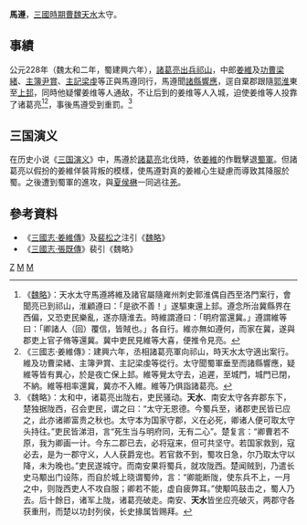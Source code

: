 '''馬遵'''{{BD|？年||？年||catIdx=M}}，[[三國時期|三國時期]][[曹魏|曹魏]][[天水|天水]]太守。

== 事績 ==
公元228年（魏太和二年，蜀建興六年），[[諸葛亮|諸葛亮]][[诸葛亮北伐|出兵祁山]]，中郎[[姜維|姜維]]及[[功曹|功曹]][[梁緒|梁緒]]、[[主簿|主簿]][[尹賞|尹賞]]、[[主記|主記]][[梁虔|梁虔]]等正與馬遵同行，馬遵聞[[天水之乱|諸縣響應]]，逕自棄郡跟隨[[郭淮|郭淮]]東至[[上邽|上邽]]，同時他疑懼姜维等人通敌，不让后到的姜维等人入城，迫使姜维等人投靠了诸葛亮<ref>《[[魏略|魏略]]》：天水太守馬遵將維及諸官屬隨雍州刺史郭淮偶自西至洛門案行，會聞亮已到祁山，淮顧遵曰：「是欲不善！」遂驅東還上邽。遵念所治冀縣界在西偏，又恐吏民樂亂，遂亦隨淮去。時維謂遵曰：「明府當還冀。」遵謂維等曰：「卿諸人（回）覆信，皆賊也。」各自行。維亦無如遵何，而家在冀，遂與郡吏上官子脩等還冀。冀中吏民見維等大喜，便推令見亮。</ref><ref>《三國志·姜維傳》：建興六年，丞相諸葛亮軍向祁山，時天水太守適出案行。維及功曹梁緒、主簿尹賞、主記梁虔等從行。太守聞蜀軍垂至而諸縣響應，疑維等皆有異心，於是夜亡保上邽。維等覺太守去，追遲，至城門，城門已閉，不納。維等相率還冀，冀亦不入維。維等乃俱詣諸葛亮。</ref>，事後馬遵受到重罰。<ref>《魏略》：太和中，诸葛亮出陇右，吏民骚动。'''天水'''、南安太守各弃郡东下，楚独据陇西，召会吏民，谓之曰：“太守无恩德。今蜀兵至，诸郡吏民皆已应之，此亦诸卿富贵之秋也。太守本为国家守郡，义在必死，卿诸人便可取太守头持往。”吏民皆涕泪，言“死生当与明府同，无有二心”。楚复言：“卿曹若不原，我为卿画一计。今东二郡已去，必将寇来，但可共坚守。若国家救到，寇必去，是为一郡守义，人人获爵宠也。若官救不到，蜀攻日急，尔乃取太守以降，未为晚也。”吏民遂城守。而南安果将蜀兵，就攻陇西。楚闻贼到，乃遣长史马颙出门设陈，而自於城上晓谓蜀帅，言：“卿能断陇，使东兵不上，一月之中，则陇西吏人不攻自服；卿若不能，虚自疲弊耳。”使颙鸣鼓击之，蜀人乃去。后十餘日，诸军上陇，诸葛亮破走。南安、'''天水'''皆坐应亮破灭，两郡守各获重刑，而楚以功封列侯，长史掾属皆赐拜。</ref>

==三国演义==
在历史小说《[[三国演义|三国演义]]》中，馬遵於[[諸葛亮|諸葛亮]]北伐時，依[[姜維|姜維]]的作戰擊退[[蜀國|蜀軍]]。但諸葛亮以假扮的姜維佯裝背叛的模樣，使馬遵對真的姜維心生疑慮而導致其降服於蜀。之後遭到蜀軍的進攻，與[[夏侯楙|夏侯楙]]一同逃往[[羌|羌]]。
==參考資料==
*《[[s:三國志/卷44|三國志·姜維傳]]》及[[裴松之|裴松之]]注引《[[魏略|魏略]]》
*《[[s:三國志/卷15|三國志·張既傳]]》裴引《魏略》
<references />

[[Category:马姓|Z]]
[[Category:三國軍事人物|M]]
[[Category:曹魏太守|M]]